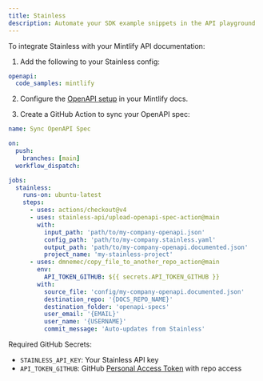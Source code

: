 ```yaml
---
title: Stainless
description: Automate your SDK example snippets in the API playground
---
```


To integrate Stainless with your Mintlify API documentation:

1. Add the following to your Stainless config:

```yaml openapi.stainless.yml
openapi:
  code_samples: mintlify
```

2. Configure the [OpenAPI setup](/api-playground/openapi/setup#in-the-repo) in your Mintlify docs.

3. Create a GitHub Action to sync your OpenAPI spec:

```yaml
name: Sync OpenAPI Spec

on:
  push:
    branches: [main]
  workflow_dispatch:

jobs:
  stainless:
    runs-on: ubuntu-latest
    steps:
      - uses: actions/checkout@v4
      - uses: stainless-api/upload-openapi-spec-action@main
        with:
          input_path: 'path/to/my-company-openapi.json'
          config_path: 'path/to/my-company.stainless.yaml'
          output_path: 'path/to/my-company-openapi.documented.json'
          project_name: 'my-stainless-project'
      - uses: dmnemec/copy_file_to_another_repo_action@main
        env:
          API_TOKEN_GITHUB: ${{ secrets.API_TOKEN_GITHUB }}
        with:
          source_file: 'config/my-company-openapi.documented.json'
          destination_repo: '{DOCS_REPO_NAME}'
          destination_folder: 'openapi-specs'
          user_email: '{EMAIL}'
          user_name: '{USERNAME}'
          commit_message: 'Auto-updates from Stainless'
```

Required GitHub Secrets:
- `STAINLESS_API_KEY`: Your Stainless API key
- `API_TOKEN_GITHUB`: GitHub [Personal Access Token](https://docs.github.com/en/authentication/keeping-your-account-and-data-secure/managing-your-personal-access-tokens) with repo access